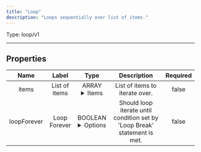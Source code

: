 ```yaml
---
title: "Loop"
description: "Loops sequentially over list of items."
---
```




Type: loop/v1

<hr />


## Properties

|      Name       |      Label     |     Type     |     Description     | Required |
|:---------------:|:--------------:|:------------:|:-------------------:|:--------:|
| items | List of items | ARRAY <details> <summary> Items </summary> [] </details> | List of items to iterate over. | false |
| loopForever | Loop Forever | BOOLEAN <details> <summary> Options </summary> <span>true</span>, <span>true</span> </details> | Should loop iterate until condition set by 'Loop Break' statement is met. | false |





